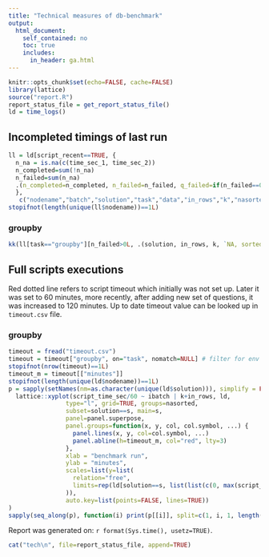 ```yaml
---
title: "Technical measures of db-benchmark"
output:
  html_document:
    self_contained: no
    toc: true
    includes:
      in_header: ga.html
---
```


```r
knitr::opts_chunk$set(echo=FALSE, cache=FALSE)
library(lattice)
source("report.R")
report_status_file = get_report_status_file()
ld = time_logs()
```

## Incompleted timings of last run

```r
ll = ld[script_recent==TRUE, {
  n_na = is.na(c(time_sec_1, time_sec_2))
  n_completed=sum(!n_na)
  n_failed=sum(n_na)
  .(n_completed=n_completed, n_failed=n_failed, q_failed=if(n_failed==0L) NA_character_ else paste(paste0("q", iquestion[is.na(time_sec_1) | is.na(time_sec_2)]), collapse=","))
  },
   c("nodename","batch","solution","task","data","in_rows","k","nasorted")]
stopifnot(length(unique(ll$nodename))==1L)
```

### groupby

```r
kk(ll[task=="groupby"][n_failed>0L, .(solution, in_rows, k, `NA, sorted`=nasorted, n_completed, n_failed, q_failed)])
```

## Full scripts executions

Red dotted line refers to script timeout which initially was not set up. Later it was set to 60 minutes, more recently, after adding new set of questions, it was increased to 120 minutes. Up to date timeout value can be looked up in `timeout.csv` file.

### groupby

```r
timeout = fread("timeout.csv")
timeout = timeout["groupby", on="task", nomatch=NULL] # filter for env var RUN_TASKS
stopifnot(nrow(timeout)==1L)
timeout_m = timeout[["minutes"]]
stopifnot(length(unique(ld$nodename))==1L)
p = sapply(setNames(nm=as.character(unique(ld$solution))), simplify = FALSE, function(s)
  lattice::xyplot(script_time_sec/60 ~ ibatch | k+in_rows, ld,
                type="l", grid=TRUE, groups=nasorted,
                subset=solution==s, main=s,
                panel=panel.superpose,
                panel.groups=function(x, y, col, col.symbol, ...) {
                  panel.lines(x, y, col=col.symbol, ...)
                  panel.abline(h=timeout_m, col="red", lty=3)
                },
                xlab = "benchmark run",
                ylab = "minutes",
                scales=list(y=list(
                  relation="free",
                  limits=rep(ld[solution==s, list(list(c(0, max(script_time_sec)/60))), in_rows]$V1, each=3)
                )),
                auto.key=list(points=FALSE, lines=TRUE))
)
sapply(seq_along(p), function(i) print(p[[i]], split=c(1, i, 1, length(p)), more=i!=length(p))) -> nul
```

Report was generated on: `r format(Sys.time(), usetz=TRUE)`.

```r
cat("tech\n", file=report_status_file, append=TRUE)
```
